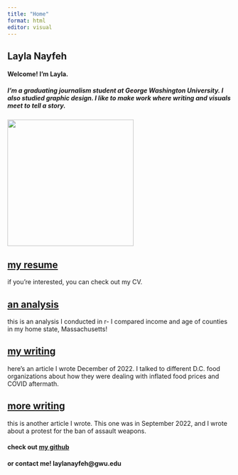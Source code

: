 ```yaml
---
title: "Home"
format: html
editor: visual
---
```


## **Layla Nayfeh**

#### Welcome! I'm Layla.

##### I'm a graduating journalism student at George Washington University. I also studied graphic design. I like to make work where writing and visuals meet to tell a story.

![](headshot.jpg){width="284"}

## [**my resume**](https://laylanayfeh.github.io/laylanayfeh/resume.html)

if you're interested, you can check out my CV.

## [**an analysis**](https://laylanayfeh.github.io/mapping/02_Interactive_Mapping_MAPVIEW.html)

this is an analysis I conducted in r- I compared income and age of counties in my home state, Massachusetts!

## [**my writing**](https://laylanayfeh.github.io/laylanayfeh/writing.html)

here's an article I wrote December of 2022. I talked to different D.C. food organizations about how they were dealing with inflated food prices and COVID aftermath.

## [**more writing**](https://laylanayfeh.github.io/laylanayfeh/morewriting.html)

this is another article I wrote. This one was in September 2022, and I wrote about a protest for the ban of assault weapons.

#### 

#### check out [my github](https://github.com/laylanayfeh)

#### or contact me! laylanayfeh\@gwu.edu

